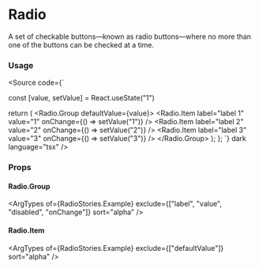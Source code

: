 
<Meta title="Components/Inputs/Radio"  />

# Radio
A set of checkable buttons—known as radio buttons—where no more than one of the buttons can be checked at a time.


### Usage
<Canvas>
    <Story of={RadioStories.Example} />
</Canvas>

<Source code={`

  const [value, setValue] = React.useState<string>("1")

  return (
    <Radio.Group defaultValue={value}>
      <Radio.Item
        label="label 1"
        value="1"
        onChange={() => setValue("1")}
      />
      <Radio.Item
        label="label 2"
        value="2"
        onChange={() => setValue("2")}
      />
      <Radio.Item
        label="label 3"
        value="3"
        onChange={() => setValue("3")}
      />
    </Radio.Group>
  );
};
`}
dark
language="tsx"
/>

### Props
#### Radio.Group
<ArgTypes of={RadioStories.Example} exclude={["label", "value", "disabled", "onChange"]} sort="alpha" />

#### Radio.Item
<ArgTypes of={RadioStories.Example} exclude={["defaultValue"]} sort="alpha" />